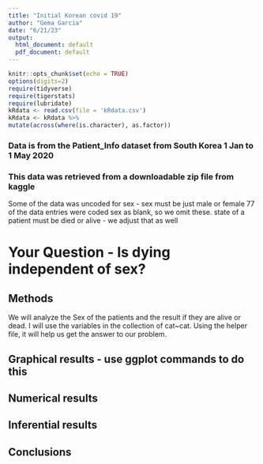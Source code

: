 ```yaml
---
title: "Initial Korean covid 19"
author: "Gema Garcia"
date: "6/21/23"
output:
  html_document: default
  pdf_document: default
---
```


```r
knitr::opts_chunk$set(echo = TRUE)
options(digits=2)
require(tidyverse)
require(tigerstats)
require(lubridate)
kRdata <- read.csv(file = 'kRdata.csv')
kRdata <- kRdata %>%
mutate(across(where(is.character), as.factor))

```
### Data is from the Patient_Info dataset from South Korea 1 Jan to 1 May 2020
### This data was retrieved from a downloadable zip file from kaggle

Some of the data was uncoded for sex - sex must be just male or female
77 of the data entries were coded sex  as blank, so we omit these.
state of a patient must be died or alive - we adjust that as well   
  
# Your Question - Is dying independent of sex?


## Methods


We will analyze the Sex of the patients and the result if they are alive or dead. I will use the variables in the collection of cat~cat. Using the helper file, it will help us get the answer to our problem.



## Graphical results - use ggplot commands to do this  



  





  
## Numerical results


## Inferential results 




## Conclusions

